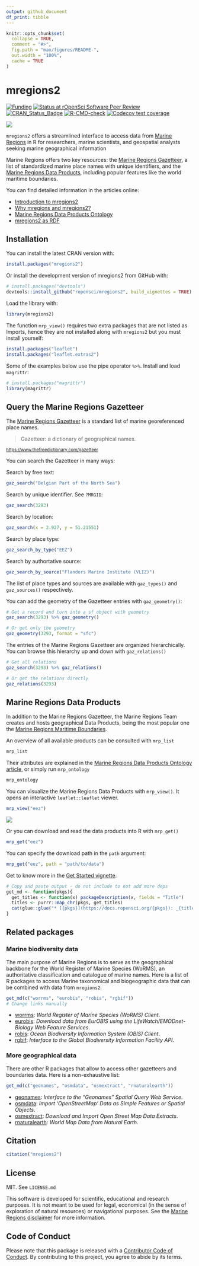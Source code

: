 ```yaml
---
output: github_document
df_print: tibble
---
```


```r
knitr::opts_chunk$set(
  collapse = TRUE,
  comment = "#>",
  fig.path = "man/figures/README-",
  out.width = "100%",
  cache = TRUE
)
```

# mregions2

<!-- badges: start -->

[![Funding](https://img.shields.io/static/v1?label=powered+by&message=lifewatch.be&labelColor=1a4e8a&color=f15922)](https://lifewatch.be) [![Status at rOpenSci Software Peer Review](https://badges.ropensci.org/590_status.svg)](https://github.com/ropensci/software-review/issues/590) [![CRAN_Status_Badge](http://www.r-pkg.org/badges/version/mregions2)](https://cran.r-project.org/package=mregions2) [![R-CMD-check](https://github.com/ropensci/mregions2/actions/workflows/R-CMD-check.yaml/badge.svg)](https://github.com/ropensci/mregions2/actions/workflows/R-CMD-check.yaml) [![Codecov test coverage](https://codecov.io/gh/ropensci/mregions2/branch/main/graph/badge.svg)](https://app.codecov.io/gh/ropensci/mregions2?branch=main)

<!-- badges: end -->

![](https://user-images.githubusercontent.com/54405067/156809171-1487bb9f-35af-4418-8e2f-93c24a59aad0.gif)

`mregions2` offers a streamlined interface to access data from [Marine Regions](https://marineregions.org) in R for researchers, marine scientists, and geospatial analysts seeking marine geographical information

Marine Regions offers two key resources: the [Marine Regions Gazetteer](https://marineregions.org/gazetteer.php), a list of standardized marine place names with unique identifiers, and the [Marine Regions Data Products](https://marineregions.org/sources.php), including popular features like the world maritime boundaries.

You can find detailed information in the articles online:

-   [Introduction to mregions2](https://docs.ropensci.org/mregions2/articles/mregions2.html)
-   [Why mregions and mregions2?](https://docs.ropensci.org/mregions2/articles/why_mregions2.html)
- [Marine Regions Data Products Ontology](https://docs.ropensci.org/mregions2/articles/mrp_ontology.html)
-   [mregions2 as RDF](https://docs.ropensci.org/mregions2/articles/mregions2-rdf.html)

## Installation

You can install the latest CRAN version with:

``` r
install.packages("mregions2")
```

Or install the development version of mregions2 from GitHub with:

``` r
# install.packages("devtools")
devtools::install_github("ropensci/mregions2", build_vignettes = TRUE)
```

Load the library with:

```r
library(mregions2)
```

The function `mrp_view()` requires two extra packages that are not listed as Imports, hence they are not installed along with `mregions2` but you must install yourself:

``` r
install.packages("leaflet")
install.packages("leaflet.extras2")
```
Some of the examples below use the pipe operator `%>%`. Install and load `magrittr`:

```r
# install.packages("magrittr")
library(magrittr)
```

## Query the Marine Regions Gazetteer

The [Marine Regions Gazetteer](https://marineregions.org/gazetteer.php) is a standard list of marine georeferenced place names.

> Gazetteer: a dictionary of geographical names.

<sup><https://www.thefreedictionary.com/gazetteer></sup>

You can search the Gazetteer in many ways:

Search by free text:

```r
gaz_search("Belgian Part of the North Sea")
```

Search by unique identifier. See `?MRGID`:

```r
gaz_search(3293)
```

Search by location:

```r
gaz_search(x = 2.927, y = 51.21551)
```

Search by place type:

```r
gaz_search_by_type("EEZ")
```

Search by authortative source:

```r
gaz_search_by_source("Flanders Marine Institute (VLIZ)")
```

The list of place types and sources are available with `gaz_types()` and `gaz_sources()` respectively.

You can add the geometry of the Gazetteer entries with `gaz_geometry()`:

```r
# Get a record and turn into a sf object with geometry
gaz_search(3293) %>% gaz_geometry()

# Or get only the geometry 
gaz_geometry(3293, format = "sfc")
```

The entries of the Marine Regions Gazetteer are organized hierarchically. You can browse this hierarchy up and down with `gaz_relations()`

```r
# Get all relations
gaz_search(3293) %>% gaz_relations()

# Or get the relations directly
gaz_relations(3293)
```

## Marine Regions Data Products

In addition to the Marine Regions Gazetteer, the Marine Regions Team creates and hosts geographical Data Products, being the most popular one the [Marine Regions Maritime Boundaries](https://marineregions.org/eez.php).

An overview of all available products can be consulted with `mrp_list`

```r
mrp_list
```

Their attributes are explained in the [Marine Regions Data Products Ontology article](https://docs.ropensci.org/mregions2/articles/mrp_ontology.html), or simply run `mrp_ontology`

```r
mrp_ontology
```

You can visualize the Marine Regions Data Products with `mrp_view()`. It opens an interactive `leaflet::leaflet` viewer.

```r
mrp_view("eez")
```

![](https://raw.githubusercontent.com/ropensci/mregions2/main/man/figures/README-prod1-1.png)

Or you can download and read the data products into R with `mrp_get()`

```r
mrp_get("eez")
```

You can specify the download path in the `path` argument:

```r
mrp_get("eez", path = "path/to/data")
```

Get to know more in the [Get Started vignette](https://docs.ropensci.org/mregions2/articles/mregions2.html).

```r
# Copy and paste output - do not include to not add more deps
get_md <- function(pkgs){
  get_titles <- function(x) packageDescription(x, fields = "Title")
  titles <- purrr::map_chr(pkgs, get_titles)
  cat(glue::glue("* [{pkgs}](https://docs.ropensci.org/{pkgs}): _{titles}_. \n"), sep = "\n")
}
```

## Related packages

### Marine biodiversity data

The main purpose of Marine Regions is to serve as the geographical backbone for the World Register of Marine Species (WoRMS), an authoritative classification and catalogue of marine names. Here is a list of R packages to access Marine taxonomical and biogeographic data that can be combined with data from `mregions2`:

```r
get_md(c("worrms", "eurobis", "robis", "rgbif"))
# Change links manually
```
* [worrms](https://docs.ropensci.org/worrms/): _World Register of Marine Species (WoRMS) Client_. 
* [eurobis](https://lifewatch.github.io/eurobis/): _Download data from EurOBIS using the LifeWatch/EMODnet-Biology Web Feature Services_. 
* [robis](https://cran.r-project.org/package=robis): _Ocean Biodiversity Information System (OBIS) Client_. 
* [rgbif](https://docs.ropensci.org/rgbif/): _Interface to the Global Biodiversity Information Facility API_. 

### More geographical data

There are other R packages that allow to access other gazetteers and boundaries data. Here is a non-exhaustive list:

```r
get_md(c("geonames", "osmdata", "osmextract", "rnaturalearth"))
```

* [geonames](https://docs.ropensci.org/geonames/): _Interface to the "Geonames" Spatial Query Web Service_. 
* [osmdata](https://docs.ropensci.org/osmdata/): _Import 'OpenStreetMap' Data as Simple Features or Spatial
Objects_. 
* [osmextract](https://docs.ropensci.org/osmextract/): _Download and Import Open Street Map Data Extracts_. 
* [rnaturalearth](https://docs.ropensci.org/rnaturalearth/): _World Map Data from Natural Earth_.


## Citation

```r
citation("mregions2")
```

## License

MIT. See `LICENSE.md`

This software is developed for scientific, educational and research purposes. It is not meant to be used for legal, economical (in the sense of exploration of natural resources) or navigational purposes. See the [Marine Regions disclaimer](https://marineregions.org/disclaimer.php) for more information.

## Code of Conduct

Please note that this package is released with a [Contributor Code of Conduct](https://ropensci.org/code-of-conduct/). By contributing to this project, you agree to abide by its terms.
